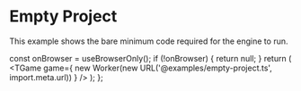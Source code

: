 # Empty Project

This example shows the bare minimum code required for the engine to run.


  const onBrowser = useBrowserOnly();
  if (!onBrowser) {
    return null;
  }
  return (
    <TGame
      game={
        new Worker(new URL('@examples/empty-project.ts', import.meta.url))
      }
    />
  );
};

<Game />
